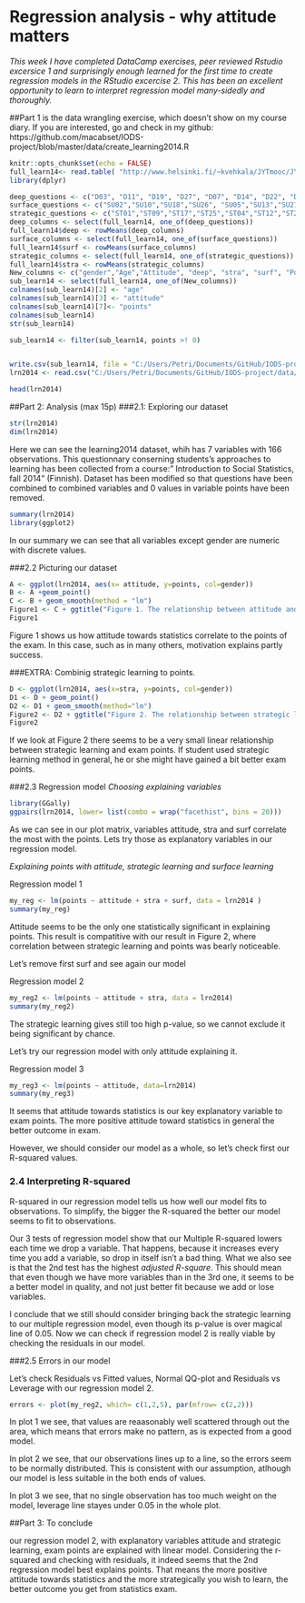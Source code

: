 # Regression analysis - why attitude matters

*This week I have completed DataCamp exercises, peer reviewed Rstudio excersice 1 and surprisingly enough learned for the first time to create regression models in the RStudio excercise 2. This has been an excellent opportunity to learn to interpret regression model many-sidedly and thoroughly.*

##Part 1 
is the data wrangling exercise, which doesn't show on my course diary. If you are interested, go and check in my github: https://github.com/macabset/IODS-project/blob/master/data/create_learning2014.R


```r
knitr::opts_chunk$set(echo = FALSE) 
full_learn14<- read.table( "http://www.helsinki.fi/~kvehkala/JYTmooc/JYTOPKYS3-data.txt", sep="\t", header=TRUE)
library(dplyr)

deep_questions <- c("D03", "D11", "D19", "D27", "D07", "D14", "D22", "D30","D07","D14","D22","D30")
surface_questions <- c("SU02","SU10","SU18","SU26", "SU05","SU13","SU21","SU29","SU08","SU16","SU24","SU32")
strategic_questions <- c("ST01","ST09","ST17","ST25","ST04","ST12","ST20","ST28")
deep_columns <- select(full_learn14, one_of(deep_questions))
full_learn14$deep <- rowMeans(deep_columns)
surface_columns <- select(full_learn14, one_of(surface_questions))
full_learn14$surf <- rowMeans(surface_columns)
strategic_columns <- select(full_learn14, one_of(strategic_questions))
full_learn14$stra <- rowMeans(strategic_columns)
New_columns <- c("gender","Age","Attitude", "deep", "stra", "surf", "Points")
sub_learn14 <- select(full_learn14, one_of(New_columns))
colnames(sub_learn14)[2] <- "age"
colnames(sub_learn14)[3] <- "attitude"
colnames(sub_learn14)[7]<- "points"
colnames(sub_learn14)
str(sub_learn14)

sub_learn14 <- filter(sub_learn14, points >! 0)


write.csv(sub_learn14, file = "C:/Users/Petri/Documents/GitHub/IODS-project/data/learning2014.csv", row.names = FALSE)
lrn2014 <- read.csv("C:/Users/Petri/Documents/GitHub/IODS-project/data/learning2014.csv")

head(lrn2014)
```

##Part 2: Analysis (max 15p)
###2.1: Exploring our dataset

```r
str(lrn2014)
dim(lrn2014)
```

Here we can see the learning2014 dataset, whih has 7 variables with 166 observations. 
  This questionnary conserning students's approaches to learning has been collected from a course:" Introduction to Social Statistics, fall 2014" (Finnish).
  Dataset has been modified so that questions have been combined to combined variables and 0 values in variable points have been removed.

```r
summary(lrn2014)
library(ggplot2)
```

In our summary we can see that all variables except gender are numeric with discrete values.

###2.2 Picturing our dataset

```r
A <- ggplot(lrn2014, aes(x= attitude, y=points, col=gender))
B <- A +geom_point()
C <- B + geom_smooth(method = "lm")
Figure1 <- C + ggtitle("Figure 1. The relationship between attitude and points")
Figure1
```

Figure 1 shows us how attitude towards statistics correlate to the points of the exam. In this case, such as in many others, motivation explains partly success.


###EXTRA: Combinig strategic learning to points.
```r
D <- ggplot(lrn2014, aes(x=stra, y=points, col=gender))
D1 <- D + geom_point()
D2 <- D1 + geom_smooth(method="lm")
Figure2 <- D2 + ggtitle("Figure 2. The relationship between strategic learning and points")
Figure2
```

If we look at Figure 2 there seems to be a very small linear relationship between strategic learning and exam points. If student used strategic learning method in general, he or she might have gained a bit better exam points.

###2.3 Regression model
*Choosing explaining variables*

```r
library(GGally)
ggpairs(lrn2014, lower= list(combo = wrap("facethist", bins = 20)))
```

As we can see in our plot matrix, variables attitude, stra and surf correlate the most with the points. Lets try those as explanatory variables in our regression model.

*Explaining points with attitude, strategic learning  and surface learning*

Regression model 1
```r
my_reg <- lm(points ~ attitude + stra + surf, data = lrn2014 )
summary(my_reg)
```

Attitude seems to be the only one statistically significant in explaining points. This result is compatitive with our result in Figure 2, where correlation between strategic learning and points was bearly noticeable.

Let's remove first surf and see again our model

Regression model 2
```r
my_reg2 <- lm(points ~ attitude + stra, data = lrn2014)
summary(my_reg2)
```

The strategic learning gives still too high p-value, so we cannot exclude it being significant by chance.

Let's try our regression model with only attitude explaining it.

Regression model 3
```r
my_reg3 <- lm(points ~ attitude, data=lrn2014)
summary(my_reg3)
```

It seems that attitude towards statistics is our key explanatory variable to exam points. The more positive attitude toward statistics in general the better outcome in exam.

However, we should consider our model as a whole, so let's check first our R-squared values.

### 2.4 Interpreting R-squared

R-squared in our regression model tells us how well our model fits to observations. To simplify, the bigger the R-squared the better our model seems to fit to observations. 

Our 3 tests of regression model show that our Multiple R-squared lowers each time we drop a variable. That happens, because it increases every time you add a variable, so drop in itself isn't a bad thing.  What we also see is that the 2nd test has the highest *adjusted R-square*. This should mean that even though we have more variables than in the 3rd one, it seems to be a better model in quality, and not just better fit because we add or lose variables.

I conclude that we still should consider bringing back the strategic learning to our multiple regression model, even though its p-value is over magical line of 0.05. Now we can check if regression model 2 is really viable by checking the residuals in our model.

###2.5 Errors in our model

Let's check Residuals vs Fitted values, Normal QQ-plot and Residuals vs Leverage with our regression model 2.

```r
errors <- plot(my_reg2, which= c(1,2,5), par(mfrow= c(2,2)))
```

In plot 1 we see, that values are reaasonably well scattered through out the area, which means that errors make no pattern, as is expected from a good model.

In plot 2 we see, that our observations lines up to a line, so the errors seem to be normally distributed. This is consistent with our assumption, atlhough our model is less suitable in the both ends of values.
  
In plot 3 we see, that no single observation has too much weight on the model, leverage line stayes under 0.05 in the whole plot.

##Part 3: To conclude

our regression model 2, with explanatory variables attitude and strategic learning, exam points are explained with linear model. Considering the r-squared and checking with residuals, it indeed seems that the 2nd regression model best explains points. That means the more positive attitude towards statistics and the more strategically you wish to learn, the better outcome you get from statistics exam.


